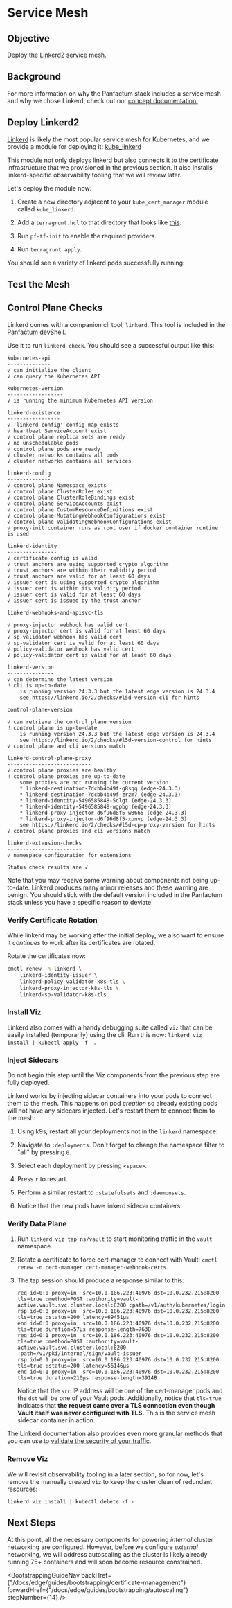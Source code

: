 

# Service Mesh

## Objective

Deploy the [Linkerd2 service mesh](https://linkerd.io/).

## Background

For more information on why the Panfactum stack includes a service mesh and why we chose Linkerd,
check out our [concept documentation.](/docs/edge/concepts/networking/cluster-networking#service-mesh)

## Deploy Linkerd2

[Linkerd](https://linkerd.io/2.15/overview/) is likely the most popular service mesh for Kubernetes,
and we provide a module for deploying it: [kube\_linkerd](/docs/edge/reference/infrastructure-modules/direct/kubernetes/kube_linkerd)

This module not only deploys linkerd but also connects it to the certificate infrastructure that we
provisioned in the previous section. It also installs linkerd-specific observability tooling that we
will review later.

Let's deploy the module now:

1. Create a new directory adjacent to your `kube_cert_manager` module called `kube_linkerd`.

2. Add a `terragrunt.hcl` to that directory that looks like [this](https://github.com/Panfactum/stack/blob/__PANFACTUM_VERSION_EDGE__/packages/reference/environments/production/us-east-2/kube_linkerd/terragrunt.hcl).

3. Run `pf-tf-init` to enable the required providers.

4. Run `terragrunt apply`.

You should see a variety of linkerd pods successfully running:

<MarkdownImage src={linkerdPods} alt="linkerd pods running successfully" />

## Test the Mesh

## Control Plane Checks

Linkerd comes with a companion cli tool, `linkerd`. This tool is included in the Panfactum devShell.

Use it to run `linkerd check`. You should see a successful output like this:

```shell-session
kubernetes-api
--------------
√ can initialize the client
√ can query the Kubernetes API

kubernetes-version
------------------
√ is running the minimum Kubernetes API version

linkerd-existence
-----------------
√ 'linkerd-config' config map exists
√ heartbeat ServiceAccount exist
√ control plane replica sets are ready
√ no unschedulable pods
√ control plane pods are ready
√ cluster networks contains all pods
√ cluster networks contains all services

linkerd-config
--------------
√ control plane Namespace exists
√ control plane ClusterRoles exist
√ control plane ClusterRoleBindings exist
√ control plane ServiceAccounts exist
√ control plane CustomResourceDefinitions exist
√ control plane MutatingWebhookConfigurations exist
√ control plane ValidatingWebhookConfigurations exist
√ proxy-init container runs as root user if docker container runtime is used

linkerd-identity
----------------
√ certificate config is valid
√ trust anchors are using supported crypto algorithm
√ trust anchors are within their validity period
√ trust anchors are valid for at least 60 days
√ issuer cert is using supported crypto algorithm
√ issuer cert is within its validity period
√ issuer cert is valid for at least 60 days
√ issuer cert is issued by the trust anchor

linkerd-webhooks-and-apisvc-tls
-------------------------------
√ proxy-injector webhook has valid cert
√ proxy-injector cert is valid for at least 60 days
√ sp-validator webhook has valid cert
√ sp-validator cert is valid for at least 60 days
√ policy-validator webhook has valid cert
√ policy-validator cert is valid for at least 60 days

linkerd-version
---------------
√ can determine the latest version
‼ cli is up-to-date
    is running version 24.3.3 but the latest edge version is 24.3.4
    see https://linkerd.io/2/checks/#l5d-version-cli for hints

control-plane-version
---------------------
√ can retrieve the control plane version
‼ control plane is up-to-date
    is running version 24.3.3 but the latest edge version is 24.3.4
    see https://linkerd.io/2/checks/#l5d-version-control for hints
√ control plane and cli versions match

linkerd-control-plane-proxy
---------------------------
√ control plane proxies are healthy
‼ control plane proxies are up-to-date
    some proxies are not running the current version:
	* linkerd-destination-7dcbb4b49f-g8sqq (edge-24.3.3)
	* linkerd-destination-7dcbb4b49f-zrzm7 (edge-24.3.3)
	* linkerd-identity-5496585848-5clgt (edge-24.3.3)
	* linkerd-identity-5496585848-wgpbg (edge-24.3.3)
	* linkerd-proxy-injector-d6f96d8f5-w8665 (edge-24.3.3)
	* linkerd-proxy-injector-d6f96d8f5-xpnvp (edge-24.3.3)
    see https://linkerd.io/2/checks/#l5d-cp-proxy-version for hints
√ control plane proxies and cli versions match

linkerd-extension-checks
------------------------
√ namespace configuration for extensions

Status check results are √
```

<MarkdownAlert severity="info">
  Note that you may receive some warning about components not being up-to-date. Linkerd produces
  many minor releases and these warning are benign. You should stick with the default version
  included in the Panfactum stack unless you have a specific reason to deviate.
</MarkdownAlert>

### Verify Certificate Rotation

While linkerd may be working after the initial deploy, we also want to ensure it *continues* to work
after its certificates are rotated.

Rotate the certificates now:

```bash
cmctl renew -n linkerd \
    linkerd-identity-issuer \
    linkerd-policy-validator-k8s-tls \
    linkerd-proxy-injector-k8s-tls \
    linkerd-sp-validator-k8s-tls
```

### Install Viz

Linkerd also comes with a handy debugging suite called `viz` that can be easily installed (temporarily) using
the cli. Run this now: `linkerd viz install | kubectl apply -f -`.

### Inject Sidecars

<MarkdownAlert severity="warning">
  Do not begin this step until the Viz components from the previous step are fully deployed.
</MarkdownAlert>

Linkerd works by injecting sidecar containers into your pods to connect them to the mesh. This happens on
pod *creation* so already existing pods will not have any sidecars injected. Let's restart them to connect
them to the mesh:

1. Using k9s, restart all your deployments not in the `linkerd` namespace:

2. Navigate to `:deployments`. Don't forget to change the namespace filter to "all" by pressing `0`.

3. Select each deployment by pressing `<space>`.

4. Press `r` to restart.

5. Perform a similar restart to `:statefulsets` and `:daemonsets`.

6. Notice that the new pods have linkerd sidecar containers:

<MarkdownImage src={linkerdSidecarImg} alt="Pod with linkerd sidecar containers" />

### Verify Data Plane

1. Run `linkerd viz tap ns/vault` to start monitoring traffic in the `vault` namespace.

2. Rotate a certificate to force cert-manager to connect with Vault: `cmctl renew -n cert-manager cert-manager-webhook-certs`.

3. The tap session should produce a response similar to this:

   ```shell-session
   req id=0:0 proxy=in  src=10.0.186.223:40976 dst=10.0.232.215:8200 tls=true :method=POST :authority=vault-active.vault.svc.cluster.local:8200 :path=/v1/auth/kubernetes/login
   rsp id=0:0 proxy=in  src=10.0.186.223:40976 dst=10.0.232.215:8200 tls=true :status=200 latency=69451µs
   end id=0:0 proxy=in  src=10.0.186.223:40976 dst=10.0.232.215:8200 tls=true duration=57µs response-length=763B
   req id=0:1 proxy=in  src=10.0.186.223:40976 dst=10.0.232.215:8200 tls=true :method=POST :authority=vault-active.vault.svc.cluster.local:8200 :path=/v1/pki/internal/sign/vault-issuer
   rsp id=0:1 proxy=in  src=10.0.186.223:40976 dst=10.0.232.215:8200 tls=true :status=200 latency=56146µs
   end id=0:1 proxy=in  src=10.0.186.223:40976 dst=10.0.232.215:8200 tls=true duration=210µs response-length=3914B
   ```

   Notice that the `src` IP address will be one of the cert-manager pods and the `dst` will be one of your
   Vault pods. Additionally, notice that `tls=true` indicates that **the request came over a TLS connection even though Vault
   itself was never configured with TLS.** This is the service mesh sidecar container in action.

The Linkerd documentation also provides even more granular methods that you can use to [validate the security
of your traffic](https://linkerd.io/2.15/tasks/validating-your-traffic/).

### Remove Viz

We will revisit observability tooling in a later section, so for now, let's remove the manually created
`viz` to keep the cluster clean of redundant resources:

`linkerd viz install | kubectl delete -f -`

## Next Steps

At this point, all the necessary components for powering *internal* cluster networking are configured. However, before
we configure *external* networking, we will address autoscaling
as the cluster is likely already running 75+ containers and will soon become resource constrained.

<BootstrappingGuideNav backHref={"/docs/edge/guides/bootstrapping/certificate-management"} forwardHref={"/docs/edge/guides/bootstrapping/autoscaling"} stepNumber={14} />
